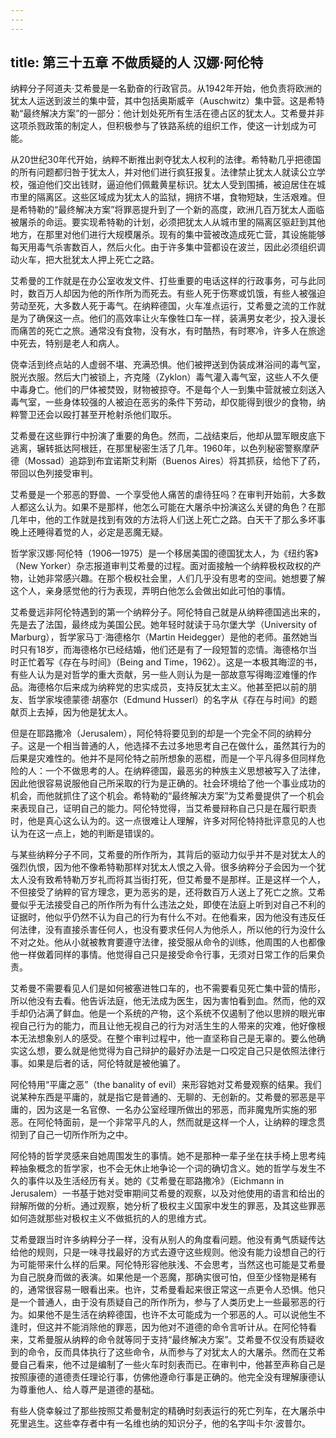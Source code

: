 ```yaml
---
---
---
```

title: 第三十五章 不做质疑的人 汉娜·阿伦特
---




纳粹分子阿道夫·艾希曼是一名勤奋的行政官员。从1942年开始，他负责将欧洲的犹太人运送到波兰的集中营，其中包括奥斯威辛（Auschwitz）集中营。这是希特勒“最终解决方案”的一部分：他计划处死所有生活在德占区的犹太人。艾希曼并非这项杀戮政策的制定人，但积极参与了铁路系统的组织工作，使这一计划成为可能。

从20世纪30年代开始，纳粹不断推出剥夺犹太人权利的法律。希特勒几乎把德国的所有问题都归咎于犹太人，并对他们进行疯狂报复。法律禁止犹太人就读公立学校，强迫他们交出钱财，逼迫他们佩戴黄星标识。犹太人受到围捕，被迫居住在城市里的隔离区。这些区域成为犹太人的监狱，拥挤不堪，食物短缺，生活艰难。但是希特勒的“最终解决方案”将罪恶提升到了一个新的高度，欧洲几百万犹太人面临被屠杀的命运。要实现希特勒的计划，必须把犹太人从城市里的隔离区驱赶到其他地方，在那里对他们进行大规模屠杀。现有的集中营被改造成死亡营，其设施能够每天用毒气杀害数百人，然后火化。由于许多集中营都设在波兰，因此必须组织调动火车，把大批犹太人押上死亡之路。

艾希曼的工作就是在办公室收发文件、打些重要的电话这样的行政事务，可与此同时，数百万人却因为他的所作所为而死去。有些人死于伤寒或饥饿，有些人被强迫劳动至死，大多数人死于毒气。在纳粹德国，火车准点运行，艾希曼之流的工作就是为了确保这一点。他们的高效率让火车像牲口车一样，装满男女老少，投入漫长而痛苦的死亡之旅。通常没有食物，没有水，有时酷热，有时寒冷，许多人在旅途中死去，特别是老人和病人。

侥幸活到终点站的人虚弱不堪、充满恐惧。他们被押送到伪装成淋浴间的毒气室，脱光衣服。然后大门被锁上，齐克隆（Zyklon）毒气灌入毒气室，这些人不久便中毒身亡。他们的尸体被焚毁，财物被掠夺。不是每个人一到集中营就被立刻送入毒气室，一些身体较强的人被迫在恶劣的条件下劳动，却仅能得到很少的食物，纳粹警卫还会以殴打甚至开枪射杀他们取乐。

艾希曼在这些罪行中扮演了重要的角色。然而，二战结束后，他却从盟军眼皮底下逃离，辗转抵达阿根廷，在那里秘密生活了几年。1960年，以色列秘密警察摩萨德（Mossad）追踪到布宜诺斯艾利斯（Buenos Aires）将其抓获，给他下了药，带回以色列接受审判。

艾希曼是一个邪恶的野兽、一个享受他人痛苦的虐待狂吗？在审判开始前，大多数人都这么认为。如果不是那样，他怎么可能在大屠杀中扮演这么关键的角色？在那几年中，他的工作就是找到有效的方法将人们送上死亡之路。白天干了那么多坏事晚上还睡得着觉的人，必定是恶魔无疑。

哲学家汉娜·阿伦特（1906—1975）是一个移居美国的德国犹太人，为《纽约客》（New Yorker）杂志报道审判艾希曼的过程。面对面接触一个纳粹极权政权的产物，让她非常感兴趣。在那个极权社会里，人们几乎没有思考的空间。她想要了解这个人，亲身感觉他的行为表现，弄明白他怎么会做出如此可怕的事情。

艾希曼远非阿伦特遇到的第一个纳粹分子。阿伦特自己就是从纳粹德国逃出来的，先是去了法国，最终成为美国公民。她年轻时就读于马尔堡大学（University of Marburg），哲学家马丁·海德格尔（Martin Heidegger）是他的老师。虽然她当时只有18岁，而海德格尔已经结婚，他们还是有了一段短暂的恋情。海德格尔当时正忙着写《存在与时间》（Being and Time，1962）。这是一本极其晦涩的书，有些人认为是对哲学的重大贡献，另一些人则认为是一部故意写得晦涩难懂的作品。海德格尔后来成为纳粹党的忠实成员，支持反犹太主义。他甚至把以前的朋友、哲学家埃德蒙德·胡塞尔（Edmund Husserl）的名字从《存在与时间》的题献页上去掉，因为他是犹太人。

但是在耶路撒冷（Jerusalem），阿伦特将要见到的却是一个完全不同的纳粹分子。这是一个相当普通的人，他选择不去过多地思考自己在做什么，虽然其行为的后果是灾难性的。他并不是阿伦特之前所想象的恶棍，而是一个平凡得多但同样危险的人：一个不做思考的人。在纳粹德国，最恶劣的种族主义思想被写入了法律，因此他很容易说服他自己所采取的行为是正确的。社会环境给了他一个事业成功的机会，而他就抓住了这个机会。希特勒的“最终解决方案”为艾希曼提供了一个机会来表现自己，证明自己的能力。阿伦特觉得，当艾希曼辩称自己只是在履行职责时，他是真心这么认为的。这一点很难让人理解，许多对阿伦特持批评意见的人也认为在这一点上，她的判断是错误的。

与某些纳粹分子不同，艾希曼的所作所为，其背后的驱动力似乎并不是对犹太人的强烈仇恨，因为他不像希特勒那样对犹太人恨之入骨。很多纳粹分子会因为一个犹太人没有致希特勒万岁礼而将其当街打死，但艾希曼不是那样。正是这样一个人，不但接受了纳粹的官方理念，更为恶劣的是，还将数百万人送上了死亡之旅。艾希曼似乎无法接受自己的所作所为有什么违法之处，即使在法庭上听到对自己不利的证据时，他似乎仍然不认为自己的行为有什么不对。在他看来，因为他没有违反任何法律，没有直接杀害任何人，也没有要求任何人为他杀人，所以他的行为没什么不对之处。他从小就被教育要遵守法律，接受服从命令的训练，他周围的人也都像他一样做着同样的事情。他觉得自己只是接受命令行事，无须对日常工作的后果负责。

艾希曼不需要看见人们是如何被塞进牲口车的，也不需要看见死亡集中营的情形，所以他没有去看。他告诉法庭，他无法成为医生，因为害怕看到血。然而，他的双手却仍沾满了鲜血。他是一个系统的产物，这个系统不仅遏制了他以思辨的眼光审视自己行为的能力，而且让他无视自己的行为对活生生的人带来的灾难，他好像根本无法想象别人的感受。在整个审判过程中，他一直坚称自己是无辜的。要么他确实这么想，要么就是他觉得为自己辩护的最好办法是一口咬定自己只是依照法律行事。如果是后者的话，阿伦特就是被他骗了。

阿伦特用“平庸之恶”（the banality of evil）来形容她对艾希曼观察的结果。我们说某种东西是平庸的，就是指它是普通的、无聊的、无创新的。艾希曼的邪恶是平庸的，因为这是一名官僚、一名办公室经理所做出的邪恶，而非魔鬼所实施的邪恶。在阿伦特面前，是一个非常平凡的人，然而就是这样一个人，让纳粹的理念贯彻到了自己一切所作所为之中。

阿伦特的哲学灵感来自她周围发生的事情。她不是那种一辈子坐在扶手椅上思考纯粹抽象概念的哲学家，也不会无休止地争论一个词的确切含义。她的哲学与发生不久的事件以及生活经历有关。她的《艾希曼在耶路撒冷》（Eichmann in Jerusalem）一书基于她对受审期间艾希曼的观察，以及对他使用的语言和给出的辩解所做的分析。通过观察，她分析了极权主义国家中发生的罪恶，及其这些罪恶如何造就那些对极权主义不做抵抗的人的思维方式。

艾希曼跟当时许多纳粹分子一样，没有从别人的角度看问题。他没有勇气质疑传达给他的规则，只是一味寻找最好的方式去遵守这些规则。他没有能力设想自己的行为可能带来什么样的后果。阿伦特形容他肤浅、不会思考，当然这也可能是艾希曼为自己脱身而做的表演。如果他是一个恶魔，那确实很可怕，但至少怪物是稀有的，通常很容易一眼看出来。也许，艾希曼看起来很正常这一点更令人恐惧。他只是一个普通人，由于没有质疑自己的所作所为，参与了人类历史上一些最邪恶的行为。如果他不是生活在纳粹德国，也许不太可能成为一个邪恶的人。可以说他生不逢时，但这并不能消除他的罪恶，因为他对不道德的命令言听计从。在阿伦特看来，艾希曼服从纳粹的命令就等同于支持“最终解决方案”。艾希曼不仅没有质疑收到的命令，反而具体执行了这些命令，从而参与了对犹太人的大屠杀。然而在艾希曼自己看来，他不过是编制了一些火车时刻表而已。在审判中，他甚至声称自己是按照康德的道德责任理论行事，仿佛他遵命行事是正确的。他完全没有理解康德认为尊重他人、给人尊严是道德的基础。

有些人侥幸躲过了那些按照艾希曼制定的精确时刻表运行的死亡列车，在大屠杀中死里逃生。这些幸存者中有一名维也纳的知识分子，他的名字叫卡尔·波普尔。